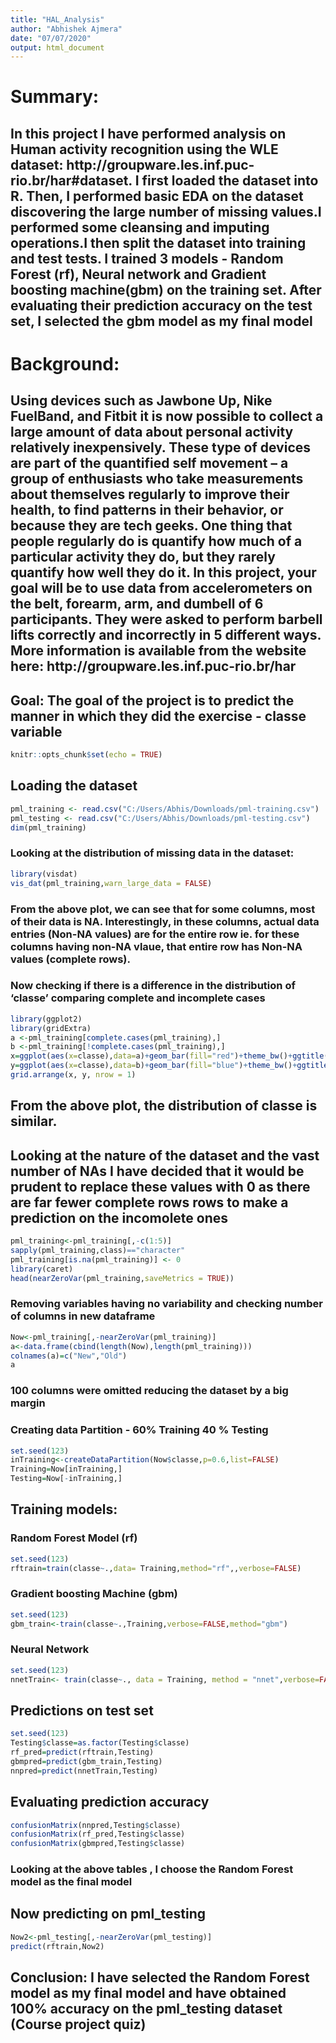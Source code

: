 ---
title: "HAL_Analysis"
author: "Abhishek Ajmera"
date: "07/07/2020"
output: html_document
---
# Summary:
## In this project I have performed analysis on Human activity recognition using the WLE dataset: http://groupware.les.inf.puc-rio.br/har#dataset. I first loaded the dataset into R. Then, I performed basic EDA on the dataset discovering the large number of missing values.I performed some cleansing and imputing operations.I then split the dataset into training and test tests. I trained 3 models -  Random Forest (rf), Neural network and Gradient boosting machine(gbm) on the training set. After evaluating their prediction accuracy on the test set, I selected the gbm model as my final model

# Background:
## Using devices such as Jawbone Up, Nike FuelBand, and Fitbit it is now possible to collect a large amount of data about personal activity relatively inexpensively. These type of devices are part of the quantified self movement – a group of enthusiasts who take measurements about themselves regularly to improve their health, to find patterns in their behavior, or because they are tech geeks. One thing that people regularly do is quantify how much of a particular activity they do, but they rarely quantify how well they do it. In this project, your goal will be to use data from accelerometers on the belt, forearm, arm, and dumbell of 6 participants. They were asked to perform barbell lifts correctly and incorrectly in 5 different ways. More information is available from the website here: http://groupware.les.inf.puc-rio.br/har 

## Goal: The goal of the project is to predict the manner in which they did the exercise -  classe variable 
```{r setup, include=FALSE}
knitr::opts_chunk$set(echo = TRUE)
```
## Loading the dataset
```{r}
pml_training <- read.csv("C:/Users/Abhis/Downloads/pml-training.csv")
pml_testing <- read.csv("C:/Users/Abhis/Downloads/pml-testing.csv")
dim(pml_training)
```

### Looking at the distribution of missing data in the dataset:

```{r} 
library(visdat)
vis_dat(pml_training,warn_large_data = FALSE)

```

### From the above plot, we can see that for some columns, most of their data is NA. Interestingly, in these columns, actual data entries (Non-NA values) are for the entire row ie. for these columns having non-NA vlaue, that entire row has Non-NA values (complete rows).

### Now checking if there is a difference in the distribution of 'classe' comparing complete and incomplete cases
```{r}
library(ggplot2)
library(gridExtra)
a <-pml_training[complete.cases(pml_training),]
b <-pml_training[!complete.cases(pml_training),]
x=ggplot(aes(x=classe),data=a)+geom_bar(fill="red")+theme_bw()+ggtitle("Complete cases")
y=ggplot(aes(x=classe),data=b)+geom_bar(fill="blue")+theme_bw()+ggtitle("Incomplete cases")
grid.arrange(x, y, nrow = 1)
```

## From the above plot, the distribution of classe is similar.

## Looking at the nature of the dataset and the vast number of NAs I have decided that it would be prudent to replace these values with 0 as there are far fewer complete rows rows to make a prediction on the incomolete ones 

```{r}
pml_training<-pml_training[,-c(1:5)]
sapply(pml_training,class)=="character"
pml_training[is.na(pml_training)] <- 0
library(caret)
head(nearZeroVar(pml_training,saveMetrics = TRUE))
```
### Removing variables having no variability and checking number of columns in new dataframe
```{r}
Now<-pml_training[,-nearZeroVar(pml_training)]
a<-data.frame(cbind(length(Now),length(pml_training)))
colnames(a)=c("New","Old")
a
```

### 100 columns were omitted reducing the dataset by a big margin

### Creating data Partition - 60% Training 40 % Testing
```{r}
set.seed(123)
inTraining<-createDataPartition(Now$classe,p=0.6,list=FALSE)
Training=Now[inTraining,]
Testing=Now[-inTraining,]
```
## Training models:

### Random Forest Model (rf)
```{r}
set.seed(123)
rftrain=train(classe~.,data= Training,method="rf",,verbose=FALSE)
```
### Gradient boosting Machine (gbm)
```{r}
set.seed(123)
gbm_train<-train(classe~.,Training,verbose=FALSE,method="gbm")
```
### Neural Network
```{r results="hide"}
set.seed(123)
nnetTrain<- train(classe~., data = Training, method = "nnet",verbose=FALSE)
```

## Predictions on test set
```{r}
set.seed(123)
Testing$classe=as.factor(Testing$classe)
rf_pred=predict(rftrain,Testing)
gbmpred=predict(gbm_train,Testing)
nnpred=predict(nnetTrain,Testing)
```
## Evaluating prediction accuracy
```{r}
confusionMatrix(nnpred,Testing$classe)
confusionMatrix(rf_pred,Testing$classe)
confusionMatrix(gbmpred,Testing$classe)
```
### Looking at the above tables , I choose the Random Forest model as the final model

## Now predicting on pml_testing 

```{r}
Now2<-pml_testing[,-nearZeroVar(pml_testing)]
predict(rftrain,Now2)
```

## Conclusion: I have selected the Random Forest model as my final model and have obtained 100% accuracy on the pml_testing dataset (Course project quiz)
